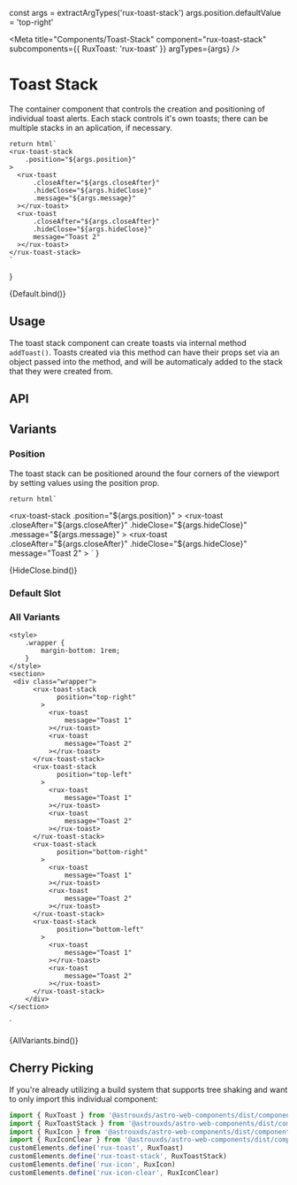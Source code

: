 const args = extractArgTypes('rux-toast-stack')
args.position.defaultValue = 'top-right'

<Meta
    title="Components/Toast-Stack"
    component="rux-toast-stack"
    subcomponents={{
        RuxToast: 'rux-toast'
    }}
    argTypes={args}
/>

# Toast Stack

The container component that controls the creation and positioning of individual toast alerts. Each stack controls it's own toasts; there can be multiple stacks in an aplication, if necessary.

    return html`
    <rux-toast-stack
        .position="${args.position}"
    >
      <rux-toast
          .closeAfter="${args.closeAfter}"
          .hideClose="${args.hideClose}"
          .message="${args.message}"
      ></rux-toast>
      <rux-toast
          .closeAfter="${args.closeAfter}"
          .hideClose="${args.hideClose}"
          message="Toast 2"
      ></rux-toast>
    </rux-toast-stack>
    `
}

<Canvas>
    <Story
        name="Default"
        height="300px"
        args={{
            position: 'top-right',
            closeAfter: null,
            hideClose: null,
            message: "Toast inside a stack"
        }}
    >
        {Default.bind()}
    </Story>
</Canvas>

## Usage

The toast stack component can create toasts via internal method `addToast()`. Toasts created via this method can have their props set via an object passed into the method, and will be automaticaly added to the stack that they were created from.

## API

<ArgsTable of="rux-toast-stack" />

## Variants

### Position

The toast stack can be positioned around the four corners of the viewport by setting values using the position prop.

    return html`
  <rux-toast-stack
        .position="${args.position}"
    >
      <rux-toast
          .closeAfter="${args.closeAfter}"
          .hideClose="${args.hideClose}"
          .message="${args.message}"
      ></rux-toast>
      <rux-toast
          .closeAfter="${args.closeAfter}"
          .hideClose="${args.hideClose}"
          message="Toast 2"
      ></rux-toast>
  </rux-toast-stack>
    `
}

<Canvas>
    <Story
        args={{
            position: 'top-right',
            closeAfter: null,
            hideClose: null,
            message: "Toast inside a stack"
        }}
        name="Position"
        height="300px"
    >
        {HideClose.bind()}
    </Story>
</Canvas>

### Default Slot

### All Variants

    <style>
        .wrapper {
            margin-bottom: 1rem;
        }
    </style>
    <section>
     <div class="wrapper">
          <rux-toast-stack
                position="top-right"
            >
              <rux-toast
                  message="Toast 1"
              ></rux-toast>
              <rux-toast
                  message="Toast 2"
              ></rux-toast>
          </rux-toast-stack>
          <rux-toast-stack
                position="top-left"
            >
              <rux-toast
                  message="Toast 1"
              ></rux-toast>
              <rux-toast
                  message="Toast 2"
              ></rux-toast>
          </rux-toast-stack>
          <rux-toast-stack
                position="bottom-right"
            >
              <rux-toast
                  message="Toast 1"
              ></rux-toast>
              <rux-toast
                  message="Toast 2"
              ></rux-toast>
          </rux-toast-stack>
          <rux-toast-stack
                position="bottom-left"
            >
              <rux-toast
                  message="Toast 1"
              ></rux-toast>
              <rux-toast
                  message="Toast 2"
              ></rux-toast>
          </rux-toast-stack>
        </div>
    </section>
`

<Canvas>
    <Story
        name="All Variants"
        argTypes={{
            position: { table: { disable: true } },
        }}
    >
        {AllVariants.bind()}
    </Story>
</Canvas>

## Cherry Picking

If you're already utilizing a build system that supports tree shaking and want to only import this individual component:

```js
import { RuxToast } from '@astrouxds/astro-web-components/dist/components/rux-toast'
import { RuxToastStack } from '@astrouxds/astro-web-components/dist/components/rux-toast-stack'
import { RuxIcon } from '@astrouxds/astro-web-components/dist/components/rux-icon'
import { RuxIconClear } from '@astrouxds/astro-web-components/dist/components/rux-icon-clear'
customElements.define('rux-toast', RuxToast)
customElements.define('rux-toast-stack', RuxToastStack)
customElements.define('rux-icon', RuxIcon)
customElements.define('rux-icon-clear', RuxIconClear)
```
